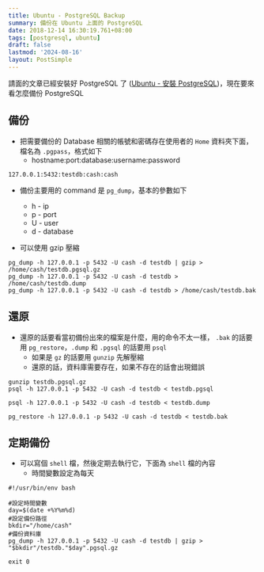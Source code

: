 ```yaml
---
title: Ubuntu - PostgreSQL Backup
summary: 備份在 Ubuntu 上面的 PostgreSQL
date: 2018-12-14 16:30:19.761+08:00
tags: [postgresql, ubuntu]
draft: false
lastmod: '2024-08-16'
layout: PostSimple
---
```


請面的文章已經安裝好 PostgreSQL 了 ([Ubuntu - 安裝 PostgreSQL](/blog/ubuntu-install-postgresql))，現在要來看怎麼備份 PostgreSQL

## 備份

- 把需要備份的 Database 相關的帳號和密碼存在使用者的 `Home` 資料夾下面，檔名為 `.pgpass`，格式如下
  - hostname:port:database:username:password

```shell
127.0.0.1:5432:testdb:cash:cash
```

- 備份主要用的 command 是 `pg_dump`，基本的參數如下

  - h - ip
  - p - port
  - U - user
  - d - database

- 可以使用 gzip 壓縮

```shell
pg_dump -h 127.0.0.1 -p 5432 -U cash -d testdb | gzip > /home/cash/testdb.pgsql.gz
pg_dump -h 127.0.0.1 -p 5432 -U cash -d testdb > /home/cash/testdb.dump
pg_dump -h 127.0.0.1 -p 5432 -U cash -d testdb > /home/cash/testdb.bak
```

## 還原

- 還原的話要看當初備份出來的檔案是什麼，用的命令不太一樣， `.bak` 的話要用 `pg_restore`，`.dump` 和 `.pgsql` 的話要用 `psql`
  - 如果是 `gz` 的話要用 `gunzip` 先解壓縮
  - 還原的話，資料庫需要存在，如果不存在的話會出現錯誤

```shell
gunzip testdb.pgsql.gz
psql -h 127.0.0.1 -p 5432 -U cash -d testdb < testdb.pgsql

psql -h 127.0.0.1 -p 5432 -U cash -d testdb < testdb.dump

pg_restore -h 127.0.0.1 -p 5432 -U cash -d testdb < testdb.bak
```

## 定期備份

- 可以寫個 `shell` 檔，然後定期去執行它，下面為 `shell` 檔的內容
  - 時間變數設定為每天

```shell
#!/usr/bin/env bash

#設定時間變數
day=$(date +%Y%m%d)
#設定備份路徑
bkdir="/home/cash"
#備份資料庫
pg_dump -h 127.0.0.1 -p 5432 -U cash -d testdb | gzip > "$bkdir"/testdb."$day".pgsql.gz

exit 0
```
